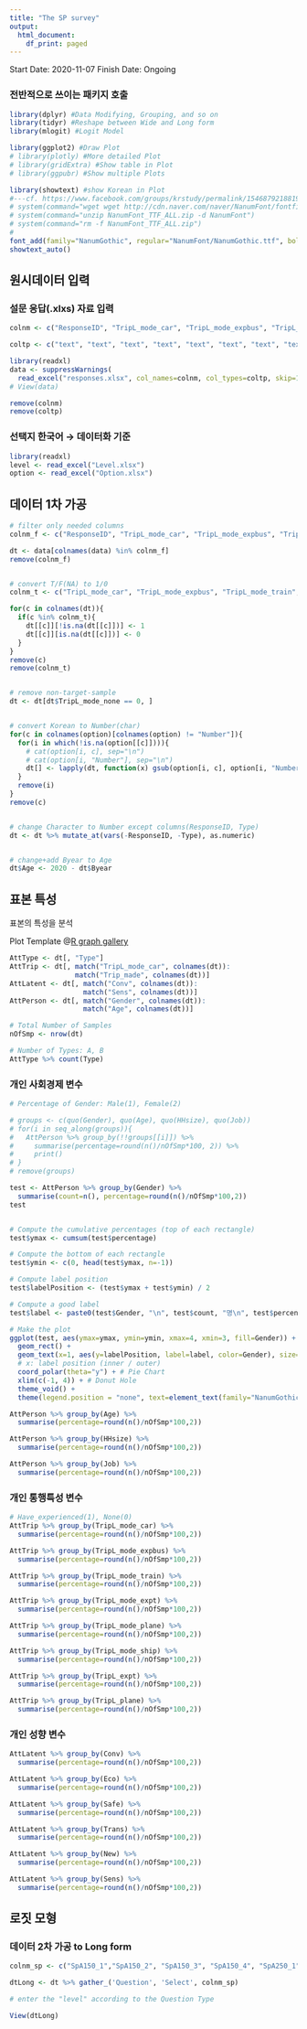 ```yaml
---
title: "The SP survey"
output:
  html_document:
    df_print: paged
---
```


Start Date: 2020-11-07
Finish Date: Ongoing



### 전반적으로 쓰이는 패키지 호출
```r
library(dplyr) #Data Modifying, Grouping, and so on
library(tidyr) #Reshape between Wide and Long form
library(mlogit) #Logit Model

library(ggplot2) #Draw Plot
# library(plotly) #More detailed Plot
# library(gridExtra) #Show table in Plot
# library(ggpubr) #Show multiple Plots

library(showtext) #show Korean in Plot
#---cf. https://www.facebook.com/groups/krstudy/permalink/1546879218819678/?comment_id=1549629918544608
# system(command="wget wget http://cdn.naver.com/naver/NanumFont/fontfiles/NanumFont_TTF_ALL.zip")
# system(command="unzip NanumFont_TTF_ALL.zip -d NanumFont")
# system(command="rm -f NanumFont_TTF_ALL.zip")
# 
font_add(family="NanumGothic", regular="NanumFont/NanumGothic.ttf", bold="NanumFont/NanumGothicBold.ttf")
showtext_auto()
```


## 원시데이터 입력
### 설문 응답(.xlxs) 자료 입력

```r
colnm <- c("ResponseID", "TripL_mode_car", "TripL_mode_expbus", "TripL_mode_train", "TripL_mode_expt", "TripL_mode_plane", "TripL_mode_ship", "TripL_mode_none", "TripL_expt", "TripL_plane", "Trip_made", "Conv", "Eco", "Safe", "Trans", "New", "Sens", "SpA150_1", "SpA150_2", "SpA150_3", "SpA150_4", "SpA250_1", "SpA250_2", "SpA250_3", "SpA250_4", "SpA300_1", "SpA300_2", "SpA300_3", "SpA300_4", "SpB150_1", "SpB150_2", "SpB150_3", "SpB150_4", "SpB250_1", "SpB250_2", "SpB250_3", "SpB250_4", "SpB300_1", "SpB300_2", "SpB300_3", "SpB300_4", "Gender", "Byear", "HHsize", "Job", "Inc", "Ncars", "TypeError", "Type", "StartDate", "SubmitDate", "NetworkID")

coltp <- c("text", "text", "text", "text", "text", "text", "text", "text", "numeric", "numeric", "text", "numeric", "numeric", "numeric", "numeric", "numeric", "numeric", "text", "text", "text", "text", "text", "text", "text", "text", "text", "text", "text", "text", "text", "text", "text", "text", "text", "text", "text", "text", "text", "text", "text", "text", "text", "numeric", "numeric", "text", "text", "text", "numeric", "text", "text", "text", "text")

library(readxl)
data <- suppressWarnings(
  read_excel("responses.xlsx", col_names=colnm, col_types=coltp, skip=1))
# View(data)

remove(colnm)
remove(coltp)
```


### 선택지 한국어 → 데이터화 기준

```r
library(readxl)
level <- read_excel("Level.xlsx")
option <- read_excel("Option.xlsx")
```


## 데이터 1차 가공

```r
# filter only needed columns
colnm_f <- c("ResponseID", "TripL_mode_car", "TripL_mode_expbus", "TripL_mode_train", "TripL_mode_expt", "TripL_mode_plane", "TripL_mode_ship", "TripL_mode_none", "TripL_expt", "TripL_plane", "Trip_made", "Conv", "Eco", "Safe", "Trans", "New", "Sens", "SpA150_1","SpA150_2", "SpA150_3", "SpA150_4", "SpA250_1", "SpA250_2", "SpA250_3", "SpA250_4", "SpA300_1", "SpA300_2", "SpA300_3", "SpA300_4", "SpB150_1", "SpB150_2", "SpB150_3", "SpB150_4", "SpB250_1", "SpB250_2", "SpB250_3", "SpB250_4", "SpB300_1", "SpB300_2", "SpB300_3", "SpB300_4", "Gender", "Byear", "HHsize", "Job", "Inc", "Ncars", "Type")

dt <- data[colnames(data) %in% colnm_f]
remove(colnm_f)


# convert T/F(NA) to 1/0
colnm_t <- c("TripL_mode_car", "TripL_mode_expbus", "TripL_mode_train", "TripL_mode_expt", "TripL_mode_plane", "TripL_mode_ship", "TripL_mode_none")

for(c in colnames(dt)){
  if(c %in% colnm_t){
    dt[[c]][!is.na(dt[[c]])] <- 1
    dt[[c]][is.na(dt[[c]])] <- 0
  }
}
remove(c)
remove(colnm_t)


# remove non-target-sample
dt <- dt[dt$TripL_mode_none == 0, ]


# convert Korean to Number(char)
for(c in colnames(option)[colnames(option) != "Number"]){
  for(i in which(!is.na(option[[c]]))){
    # cat(option[i, c], sep="\n")
    # cat(option[i, "Number"], sep="\n")
    dt[] <- lapply(dt, function(x) gsub(option[i, c], option[i, "Number"], x, fixed=TRUE)) #fixed=TRUE means non-regex
  }
  remove(i)
}
remove(c)


# change Character to Number except columns(ResponseID, Type)
dt <- dt %>% mutate_at(vars(-ResponseID, -Type), as.numeric)


# change+add Byear to Age
dt$Age <- 2020 - dt$Byear
```


## 표본 특성

표본의 특성을 분석

Plot Template @[R graph gallery](https://www.r-graph-gallery.com/128-ring-or-donut-plot.html)

```r
AttType <- dt[, "Type"]
AttTrip <- dt[, match("TripL_mode_car", colnames(dt)):
                match("Trip_made", colnames(dt))]
AttLatent <- dt[, match("Conv", colnames(dt)):
                  match("Sens", colnames(dt))]
AttPerson <- dt[, match("Gender", colnames(dt)):
                  match("Age", colnames(dt))]

# Total Number of Samples
nOfSmp <- nrow(dt)

# Number of Types: A, B
AttType %>% count(Type)
```


### 개인 사회경제 변수

```r
# Percentage of Gender: Male(1), Female(2)

# groups <- c(quo(Gender), quo(Age), quo(HHsize), quo(Job))
# for(i in seq_along(groups)){
#   AttPerson %>% group_by(!!groups[[i]]) %>%
#     summarise(percentage=round(n()/nOfSmp*100, 2)) %>%
#     print()
# }
# remove(groups)

test <- AttPerson %>% group_by(Gender) %>%
  summarise(count=n(), percentage=round(n()/nOfSmp*100,2))
test


# Compute the cumulative percentages (top of each rectangle)
test$ymax <- cumsum(test$percentage)

# Compute the bottom of each rectangle
test$ymin <- c(0, head(test$ymax, n=-1))

# Compute label position
test$labelPosition <- (test$ymax + test$ymin) / 2

# Compute a good label
test$label <- paste0(test$Gender, "\n", test$count, "명\n", test$percentage, "%")

# Make the plot
ggplot(test, aes(ymax=ymax, ymin=ymin, xmax=4, xmin=3, fill=Gender)) + 
  geom_rect() + 
  geom_text(x=1, aes(y=labelPosition, label=label, color=Gender), size=6) + 
  # x: label position (inner / outer)
  coord_polar(theta="y") + # Pie Chart
  xlim(c(-1, 4)) + # Donut Hole
  theme_void() +
  theme(legend.position = "none", text=element_text(family="NanumGothic"))

AttPerson %>% group_by(Age) %>%
  summarise(percentage=round(n()/nOfSmp*100,2))

AttPerson %>% group_by(HHsize) %>%
  summarise(percentage=round(n()/nOfSmp*100,2))

AttPerson %>% group_by(Job) %>%
  summarise(percentage=round(n()/nOfSmp*100,2))
```


### 개인 통행특성 변수

```r
# Have_experienced(1), None(0)
AttTrip %>% group_by(TripL_mode_car) %>%
  summarise(percentage=round(n()/nOfSmp*100,2))

AttTrip %>% group_by(TripL_mode_expbus) %>%
  summarise(percentage=round(n()/nOfSmp*100,2))

AttTrip %>% group_by(TripL_mode_train) %>%
  summarise(percentage=round(n()/nOfSmp*100,2))

AttTrip %>% group_by(TripL_mode_expt) %>%
  summarise(percentage=round(n()/nOfSmp*100,2))

AttTrip %>% group_by(TripL_mode_plane) %>%
  summarise(percentage=round(n()/nOfSmp*100,2))

AttTrip %>% group_by(TripL_mode_ship) %>%
  summarise(percentage=round(n()/nOfSmp*100,2))

AttTrip %>% group_by(TripL_expt) %>%
  summarise(percentage=round(n()/nOfSmp*100,2))

AttTrip %>% group_by(TripL_plane) %>%
  summarise(percentage=round(n()/nOfSmp*100,2))
```


### 개인 성향 변수

```r
AttLatent %>% group_by(Conv) %>%
  summarise(percentage=round(n()/nOfSmp*100,2))

AttLatent %>% group_by(Eco) %>%
  summarise(percentage=round(n()/nOfSmp*100,2))

AttLatent %>% group_by(Safe) %>%
  summarise(percentage=round(n()/nOfSmp*100,2))

AttLatent %>% group_by(Trans) %>%
  summarise(percentage=round(n()/nOfSmp*100,2))

AttLatent %>% group_by(New) %>%
  summarise(percentage=round(n()/nOfSmp*100,2))

AttLatent %>% group_by(Sens) %>%
  summarise(percentage=round(n()/nOfSmp*100,2))
```


## 로짓 모형

### 데이터 2차 가공 to Long form

```r
colnm_sp <- c("SpA150_1","SpA150_2", "SpA150_3", "SpA150_4", "SpA250_1", "SpA250_2", "SpA250_3", "SpA250_4", "SpA300_1", "SpA300_2", "SpA300_3", "SpA300_4", "SpB150_1", "SpB150_2", "SpB150_3", "SpB150_4", "SpB250_1", "SpB250_2", "SpB250_3", "SpB250_4", "SpB300_1", "SpB300_2", "SpB300_3", "SpB300_4")

dtLong <- dt %>% gather_('Question', 'Select', colnm_sp)

# enter the "level" according to the Question Type

View(dtLong)
```

